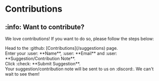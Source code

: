 # Contributions


## :info: Want to contribute?

We love contributions! If you want to do so, please follow the steps below:

<NumberedList>
  <div>
    Head to the :github: [<GradientText animated>Contributions</GradientText>](/suggestions) page.
  </div>
  <div>
    Enter your :user: **Name**, :user: **Email** and :user: **Suggestion/Contribution Note**.
  </div>
  <div>
    Click :check: **Submit Suggestion**.
  </div>
  <div>
    Your suggestion/contribution note will be sent to us on :discord:. We can't wait to see them!
  </div>
</NumberedList>